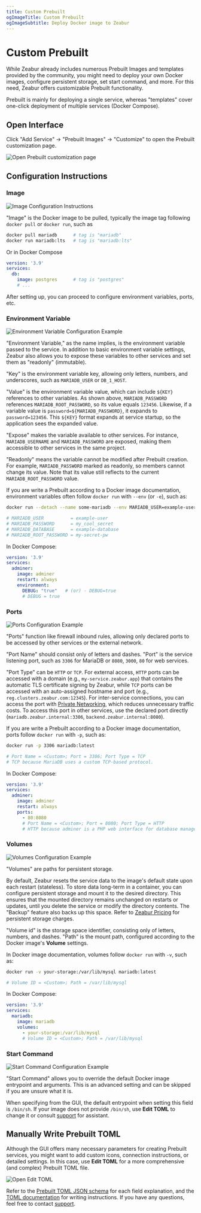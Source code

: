 ```yaml
---
title: Custom Prebuilt
ogImageTitle: Custom Prebuilt
ogImageSubtitle: Deploy Docker image to Zeabur
---
```



# Custom Prebuilt

<WorkingInProgress />

While Zeabur already includes numerous Prebuilt Images and templates provided by the community, you might need to deploy your own Docker images, configure persistent storage, set start command, and more. For this need, Zeabur offers customizable Prebuilt functionality.

<Callout>
  Prebuilt is mainly for deploying a single service, whereas "templates" cover one-click deployment of multiple services (Docker Compose).
</Callout>

## Open Interface

Click "Add Service" → "Prebuilt Images" → "Customize" to open the Prebuilt customization page.

![Open Prebuilt customization page](/deploy/customize-prebuilt/open-customize-page.webp)

## Configuration Instructions

### Image

![Image Configuration Instructions](/deploy/customize-prebuilt/select-image.webp)

"Image" is the Docker image to be pulled, typically the image tag following `docker pull` or `docker run`, such as

```bash
docker pull mariadb      # tag is "mariadb"
docker run mariadb:lts   # tag is "mariadb:lts"
```

Or in Docker Compose

```yaml
version: '3.9'
services:
  db:
    image: postgres      # tag is "postgres"
    # ...
```

After setting up, you can proceed to configure environment variables, ports, etc.

### Environment Variable

![Environment Variable Configuration Example](/deploy/customize-prebuilt/environment-variable.webp)

"Environment Variable," as the name implies, is the environment variable passed to the service. In addition to basic environment variable settings, Zeabur also allows you to expose these variables to other services and set them as "readonly" (immutable).

"Key" is the environment variable key, allowing only letters, numbers, and underscores, such as `MARIADB_USER` or `DB_1_HOST`.

"Value" is the environment variable value, which can include `${KEY}` references to other variables. As shown above, `MARIADB_PASSWORD` references `MARIADB_ROOT_PASSWORD`, so its value equals `123456`. Likewise, if a variable value is `password=${MARIADB_PASSWORD}`, it expands to `password=123456`. This `${KEY}` format expands at service startup, so the application sees the expanded value.

"Expose" makes the variable available to other services. For instance, `MARIADB_USERNAME` and `MARIADB_PASSWORD` are exposed, making them accessible to other services in the same project.

"Readonly" means the variable cannot be modified after Prebuilt creation. For example, `MARIADB_PASSWORD` marked as readonly, so members cannot change its value. Note that its value still reflects to the current `MARIADB_ROOT_PASSWORD` value.

If you are write a Prebuilt according to a Docker image documentation, environment variables often follow `docker run` with `--env` (or `-e`), such as:

```bash
docker run --detach --name some-mariadb --env MARIADB_USER=example-user --env MARIADB_PASSWORD=my_cool_secret --env MARIADB_DATABASE=example-database --env MARIADB_ROOT_PASSWORD=my-secret-pw  mariadb:latest

# MARIADB_USER          = example-user
# MARIADB_PASSWORD      = my_cool_secret
# MARIADB_DATABASE      = example-database
# MARIADB_ROOT_PASSWORD = my-secret-pw
```

In Docker Compose:

```yaml
version: '3.9'
services:
  adminer:
    image: adminer
    restart: always
    environment:
      DEBUG: "true"   # (or) - DEBUG=true
      # DEBUG = true
```

### Ports

![Ports Configuration Example](/deploy/customize-prebuilt/ports.webp)

"Ports" function like firewall inbound rules, allowing only declared ports to be accessed by other services or the external network.

"Port Name" should consist only of letters and dashes. "Port" is the service listening port, such as `3306` for MariaDB or `8080`, `3000`, `80` for web services.

"Port Type" can be `HTTP` or `TCP`. For external access, `HTTP` ports can be accessed with a domain (e.g., `my-service.zeabur.app`) that contains the automatic TLS certificate signing by Zeabur, while `TCP` ports can be accessed with an auto-assigned hostname and port (e.g., `reg.clusters.zeabur.com:12345`). For inter-service connections, you can access the port with [Private Networking](/deploy/private-networking), which reduces unnecessary traffic costs. To access this port in other services, use the declared port directly (`mariadb.zeabur.internal:3306`, `backend.zeabur.internal:8080`).

If you are write a Prebuilt according to a Docker image documentation, ports follow `docker run` with `-p`, such as:

```bash
docker run -p 3306 mariadb:latest

# Port Name = <Custom>; Port = 3306; Port Type = TCP
# TCP because MariaDB uses a custom TCP-based protocol.
```

In Docker Compose:

```yaml
version: '3.9'
services:
  adminer:
    image: adminer
    restart: always
    ports:
      - 80:8080
      # Port Name = <Custom>; Port = 8080; Port Type = HTTP
      # HTTP because adminer is a PHP web interface for database management.
```

### Volumes

![Volumes Configuration Example](/deploy/customize-prebuilt/volumes.webp)

"Volumes" are paths for persistent storage.

By default, Zeabur resets the service data to the image's default state upon each restart (stateless). To store data long-term in a container, you can configure persistent storage and mount it to the desired directory. This ensures that the mounted directory remains unchanged on restarts or updates, until you delete the service or modify the directory contents. The "Backup" feature also backs up this space. Refer to [Zeabur Pricing](https://zeabur.com/pricing) for persistent storage charges.

"Volume id" is the storage space identifier, consisting only of letters, numbers, and dashes. "Path" is the mount path, configured according to the Docker image's **Volume** settings.

In Docker image documentation, volumes follow `docker run` with `-v`, such as:

```bash
docker run -v your-storage:/var/lib/mysql mariadb:latest

# Volume ID = <Custom>; Path = /var/lib/mysql
```

In Docker Compose:

```yaml
version: '3.9'
services:
  mariadb:
    image: mariadb
    volumes:
      - your-storage:/var/lib/mysql
      # Volume ID = <Custom>; Path = /var/lib/mysql
```

### Start Command

![Start Command Configuration Example](/deploy/customize-prebuilt/start-command.webp)

"Start Command" allows you to override the default Docker image entrypoint and arguments. This is an advanced setting and can be skipped if you are unsure what it is.

When specifying from the GUI, the default entrypoint when setting this field is `/bin/sh`. If your image does not provide `/bin/sh`, use **Edit TOML** to change it or consult [support](/community/help) for assistant.

## Manually Write Prebuilt TOML

Although the GUI offers many necessary parameters for creating Prebuilt services, you might want to add custom icons, connection instructions, or detailed settings. In this case, use **Edit TOML** for a more comprehensive (and complex) Prebuilt TOML file.

![Open Edit TOML](/deploy/customize-prebuilt/edit-toml.webp)

Refer to the [Prebuilt TOML JSON schema](https://json-schema.app/view/%23?url=https%3A%2F%2Fschema.zeabur.app%2Fprebuilt.json) for each field explanation, and the [TOML documentation](https://toml.io/en/v1.0.0) for writing instructions. If you have any questions, feel free to contact [support](/community/help).
